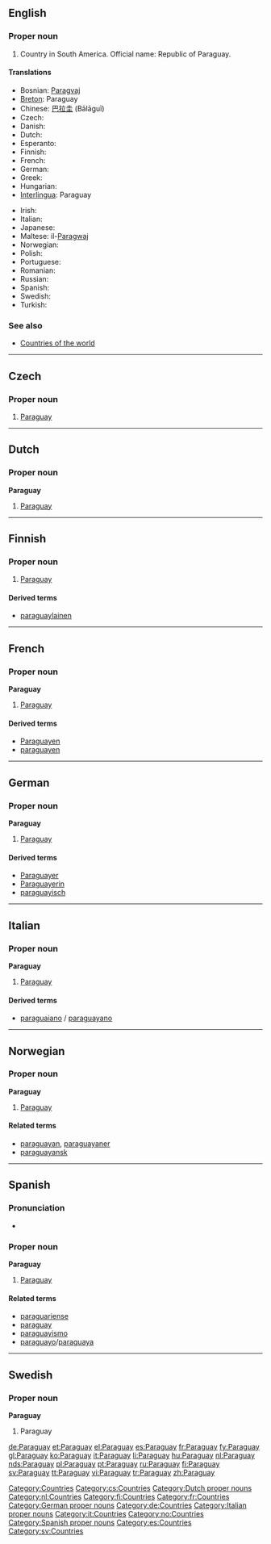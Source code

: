 {{see|paraguay}}
==English==

===Proper noun===
{{en-proper noun}}

# Country in South America. Official name: Republic of Paraguay.

====Translations====
{{trans-top|country in South America}}
* Bosnian: [[Paragvaj]] {{m}}
* [[Breton]]: Paraguay
* Chinese: [[巴拉圭]] (Bālāguī)
* Czech: {{t-|cs|Paraguay}}
* Danish: {{t-|da|Paraguay}}
* Dutch: {{t+|nl|Paraguay}}
* Esperanto: {{t-|eo|Paragvajo|xs=Esperanto}}
* Finnish: {{t+|fi|Paraguay}}
* French: {{t+|fr|Paraguay|m}}
* German: {{t+|de|Paraguay}}
* Greek: {{t+|el|Παραγουάη|f|tr=Paragouái|sc=Grek}}
* Hungarian: {{t+|hu|Paraguay}}
* [[Interlingua]]: Paraguay
{{trans-mid}}
* Irish: {{t+|ga|Paragua|xs=Irish}}
* Italian: {{t+|it|Paraguay|m}}
* Japanese: {{t+|ja|パラグアイ|tr=Paraguai|sc=Jpan}}
* Maltese: il-[[Paragwaj]]
* Norwegian: {{t-|no|Paraguay}}
* Polish: {{t+|pl|Paragwaj}}
* Portuguese: {{t+|pt|Paraguai}}
* Romanian: {{t-|ro|Paraguai|n}}
* Russian: {{t+|ru|Парагвай|sc=Cyrl}}
* Spanish: {{t+|es|Paraguay|m}}
* Swedish: {{t+|sv|Paraguay}}
* Turkish: {{t+|tr|Paraguay}}
{{trans-bottom}}

===See also===
* [[Appendix:Countries of the world|Countries of the world]]

[[Category:Countries]]

----

==Czech==

===Proper noun===
{{cs-proper noun|g=}}

# [[#English|Paraguay]]

[[Category:cs:Countries]]

----

==Dutch==

===Proper noun===
'''Paraguay''' {{n}}

# [[#English|Paraguay]]

[[Category:Dutch proper nouns]]
[[Category:nl:Countries]]

----

==Finnish==
{{wikipedia|lang=fi}}

===Proper noun===
{{fi-noun|proper=true}}

# [[#English|Paraguay]]

====Derived terms====
* [[paraguaylainen]]

[[Category:fi:Countries]]

----

==French==

===Proper noun===
'''Paraguay''' {{m}}

# [[#English|Paraguay]]

====Derived terms====
* [[Paraguayen]]
* [[paraguayen]]

[[Category:fr:Countries]]

----

==German==
{{wikipedia|lang=de}}

===Proper noun===
'''Paraguay''' {{n}}

# [[#English|Paraguay]]

====Derived terms====
* [[Paraguayer]]
* [[Paraguayerin]]
* [[paraguayisch]]

[[Category:German proper nouns]]
[[Category:de:Countries]]

----

==Italian==
{{wikipedia|lang=it}}

===Proper noun===
'''Paraguay''' {{m}}

# [[#English|Paraguay]]

====Derived terms====
* [[paraguaiano]] / [[paraguayano]]

[[Category:Italian proper nouns]]
[[Category:it:Countries]]

----

==Norwegian==

===Proper noun===
'''Paraguay'''

# [[#English|Paraguay]]

====Related terms====
* [[paraguayan]], [[paraguayaner]]
* [[paraguayansk]]

[[Category:no:Countries]]

----

==Spanish==

===Pronunciation===
* {{audio|Es-Paraguay.ogg|audio}}

===Proper noun===
'''Paraguay''' {{f}}

# [[#English|Paraguay]]

====Related terms====
* [[paraguariense]]
* [[paraguay]]
* [[paraguayismo]]
* [[paraguayo]]/[[paraguaya]]

[[Category:Spanish proper nouns]]
[[Category:es:Countries]]

----

==Swedish==

===Proper noun===
'''Paraguay'''

# Paraguay

[[Category:sv:Countries]]

[[de:Paraguay]]
[[et:Paraguay]]
[[el:Paraguay]]
[[es:Paraguay]]
[[fr:Paraguay]]
[[fy:Paraguay]]
[[gl:Paraguay]]
[[ko:Paraguay]]
[[it:Paraguay]]
[[li:Paraguay]]
[[hu:Paraguay]]
[[nl:Paraguay]]
[[nds:Paraguay]]
[[pl:Paraguay]]
[[pt:Paraguay]]
[[ru:Paraguay]]
[[fi:Paraguay]]
[[sv:Paraguay]]
[[tt:Paraguay]]
[[vi:Paraguay]]
[[tr:Paraguay]]
[[zh:Paraguay]]